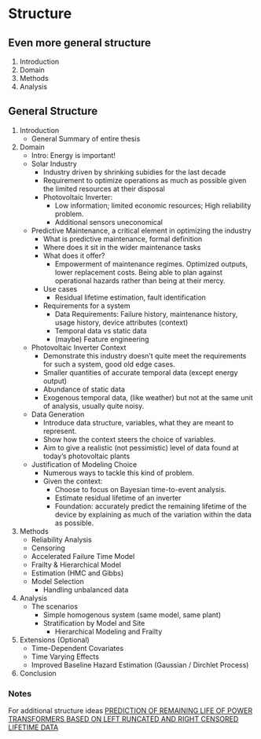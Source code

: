 # Structure

## Even more general structure

1. Introduction
2. Domain
3. Methods
4. Analysis

## General Structure

1. Introduction
	- General Summary of entire thesis
3. Domain
	- Intro: Energy is important!
	- Solar Industry 
		- Industry driven by shrinking subidies for the last decade
		- Requirement to optimize operations as much as possible given the limited resources at their disposal 
		- Photovoltaic Inverter:
			- Low information; limited economic resources; High reliability problem. 
			- Additional sensors uneconomical
	- Predictive Maintenance, a critical element in optimizing the industry
		- What is predictive maintenance, formal definition
		- Where does it sit in the wider maintenance tasks
		- What does it offer?
			- Empowerment of maintenance regimes. Optimized outputs, lower replacement costs. Being able to plan against operational hazards rather than being at their mercy. 
		- Use cases
			- Residual lifetime estimation, fault identification
		- Requirements for a system
			- Data Requirements: Failure history, maintenance history, usage history, device attributes (context) 
			- Temporal data vs static data
			- (maybe) Feature engineering
	- Photovoltaic Inverter Context
		- Demonstrate this industry doesn't quite meet the requirements for such a system, good old edge cases.
		- Smaller quantities of accurate temporal data (except energy output)
		- Abundance of static data
		- Exogenous temporal data, (like weather) but not at the same unit of analysis, usually quite noisy.
	- Data Generation 
		- Introduce data structure, variables, what they are meant to represent.
		- Show how the context steers the choice of variables.
		- Aim to give a realistic (not pessimistic) level of data found at today's photovoltaic plants
	- Justification of Modeling Choice
		- Numerous ways to tackle this kind of problem.
		- Given the context:
			- Choose to focus on Bayesian time-to-event analysis.
			- Estimate residual lifetime of an inverter
			- Foundation: accurately predict the remaining lifetime of the device by explaining as much of the variation within the data as possible.
4. Methods
	- Reliability Analysis
	- Censoring
	- Accelerated Failure Time Model
	- Frailty & Hierarchical Model
	- Estimation (HMC and Gibbs)
	- Model Selection
		- Handling unbalanced data
5. Analysis
	- The scenarios
		- Simple homogenous system (same model, same plant)
		- Stratification by Model and Site
			- Hierarchical Modeling and Frailty
6. Extensions (Optional)
	- Time-Dependent Covariates
	- Time Varying Effects
	- Improved Baseline Hazard Estimation (Gaussian / Dirchlet Process)
7. Conclusion


### Notes
For additional structure ideas
[PREDICTION OF REMAINING LIFE OF POWER TRANSFORMERS BASED ON LEFT RUNCATED AND RIGHT CENSORED LIFETIME DATA](http://arxiv.org/pdf/0908.2901.pdf)


